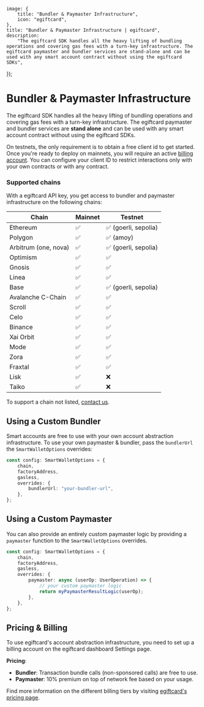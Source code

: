 
	image: {
		title: "Bundler & Paymaster Infrastructure",
		icon: "egiftcard",
	},
	title: "Bundler & Paymaster Infrastructure | egiftcard",
	description:
		"The egiftcard SDK handles all the heavy lifting of bundling operations and covering gas fees with a turn-key infrastructure. The egiftcard paymaster and bundler services are stand-alone and can be used with any smart account contract without using the egiftcard SDKs",
});

# Bundler & Paymaster Infrastructure

The egiftcard SDK handles all the heavy lifting of bundling operations and covering gas fees with a turn-key infrastructure.
The egiftcard paymaster and bundler services are **stand alone** and can be used with any smart account contract without using the egiftcard SDKs.

On testnets, the only requirement is to obtain a free client id to get started.
Once you're ready to deploy on mainnets, you will require an active [billing account](https://egiftcard.cc/dashboard/settings).
You can configure your client ID to restrict interactions only with your own contracts or with any contract.

### Supported chains

With a egiftcard API key, you get access to bundler and paymaster infrastructure on the following chains:

| Chain             | Mainnet | Testnet              |
| ----------------- | ------- | -------------------- |
| Ethereum          | ✅      | ✅ (goerli, sepolia) |
| Polygon           | ✅      | ✅ (amoy)    |
| Arbitrum  (one, nova)         | ✅      | ✅ (goerli, sepolia) |
| Optimism          | ✅      | ✅                   |
| Gnosis            | ✅      | ✅                   |
| Linea             | ✅      | ✅                   |
| Base              | ✅      | ✅ (goerli, sepolia) |
| Avalanche C-Chain | ✅      | ✅                   |
| Scroll            | ✅      | ✅                   |
| Celo              | ✅      | ✅                   |
| Binance           | ✅      | ✅                   |
| Xai Orbit         | ✅      | ✅                   |
| Mode              | ✅      | ✅                   |
| Zora              | ✅      | ✅                   |
| Fraxtal           | ✅      | ✅                   |
| Lisk           | ✅      | ❌                   |
| Taiko           | ✅      | ❌                   |

To support a chain not listed, [contact us](https://egiftcard.typeform.com/to/Q93CVgUc?typeform-source=egiftcard-www-git-mariano-ftd-1670.egiftcard.cc).

## Using a Custom Bundler

Smart accounts are free to use with your own account abstraction infrastructure. To use your own paymaster & bundler,
pass the `bundlerUrl` the `SmartWalletOptions` overrides:

```ts
const config: SmartWalletOptions = {
	chain,
	factoryAddress,
	gasless,
	overrides: {
		bundlerUrl: "your-bundler-url",
	},
};
```

## Using a Custom Paymaster

You can also provide an entirely custom paymaster logic by providing a `paymaster` function to the `SmartWalletOptions` overrides.

```ts
const config: SmartWalletOptions = {
	chain,
	factoryAddress,
	gasless,
	overrides: {
		paymaster: async (userOp: UserOperation) => {
			// your custom paymaster logic
			return myPaymasterResultLogic(userOp);
		},
	},
};
```

## Pricing & Billing

To use egiftcard's account abstraction infrastructure, you need to set up a billing account on the egiftcard dashboard Settings page.

**Pricing**:

- **Bundler**: Transaction bundle calls (non-sponsored calls) are free to use.
- **Paymaster**: 10% premium on top of network fee based on your usage.

Find more information on the different billing tiers by visiting [egiftcard's pricing page](https://egiftcard.cc/pricing).

